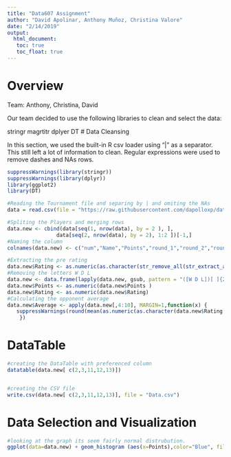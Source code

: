 ```yaml
---
title: "Data607 Assignment"
author: "David Apolinar, Anthony Muñoz, Christina Valore"
date: "2/14/2019"
output: 
  html_document:
   toc: true
   toc_float: true
---
```

# Overview
Team: Anthony, Christina, David

Our team decided to use the following libraries to clean and select the data:

  stringr
  magrtitr
  dplyer
  DT
# Data Cleansing

In this section, we used the built-in R csv loader using "|" as a separator. This still left a lot of information to clean. Regular expressions were used to remove dashes and NAs rows.
```r
suppressWarnings(library(stringr))
suppressWarnings(library(dplyr))
library(ggplot2)
library(DT)

#Reading the Tournament file and separing by | and omiting the NAs
data = read.csv(file = "https://raw.githubusercontent.com/dapolloxp/data607/master/project1/tournamentinfo.txt", header = FALSE, sep = "|",na.strings = c(" ", ""),stringsAsFactors = FALSE)[1:10] %>% na.omit()

#Spliting the Players and merging rows
data.new <- cbind(data[seq(1, nrow(data), by = 2 ), ],
                data[seq(2, nrow(data), by = 2), 1:2 ])[-1,]
#Naming the column
colnames(data.new) <- c("num","Name","Points","round_1","round_2","round_3","round_4","round_5","round_6","round_7","State","Rating")

#Extracting the pre rating 
data.new$Rating <- as.numeric(as.character(str_remove_all(str_extract_all(data.new$Rating,"R: \\s?([\\d]{3,4})"),"R: \\s?")))
#Removing the letters W D L 
data.new <- data.frame(lapply(data.new, gsub, pattern = "([W D L])[ ]{2,3}(\\d+)", replacement = "\\2"), stringsAsFactors = FALSE)
data.new$Points <- as.numeric(data.new$Points )
data.new$Rating <- as.numeric(data.new$Rating)
#Calculating the opponent average 
data.new$Average <- apply(data.new[,4:10], MARGIN=1,function(x) {
   suppressWarnings(round(mean(as.numeric(as.character(data.new$Rating[as.numeric(x)])),na.rm =TRUE)))
    })
```
# DataTable
```r
#creating the DataTable with preferenced column
datatable(data.new[ c(2,3,11,12,13)]) 


#creating the CSV file
write.csv(data.new[ c(2,3,11,12,13)], file = "Data.csv")
```
#  Data Selection and Visualization

```r
#looking at the graph its seem fairly normal distrubution.
ggplot(data=data.new) + geom_histogram (aes(x=Points),color="Blue", fill="white", bins = 6) + labs(title="Points Frequency plot",x="Points", y = "Frequency ") 


```